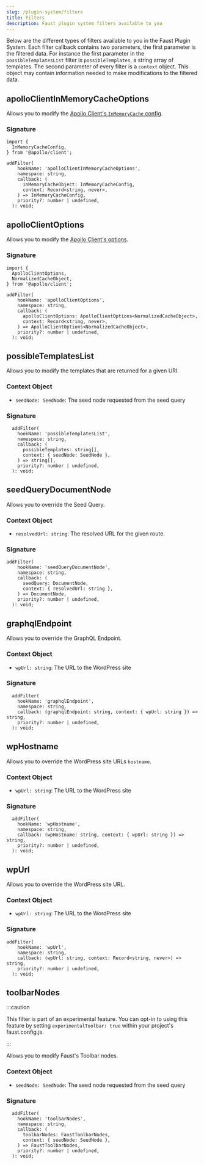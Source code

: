 ```yaml
---
slug: /plugin-system/filters
title: Filters
description: Faust plugin system filters available to you
---
```


Below are the different types of filters available to you in the Faust Plugin System. Each filter callback contains two parameters, the first parameter is the filtered data. For instance the first parameter in the `possibleTemplatesList` filter is `possibleTemplates`, a string array of templates. The second parameter of every filter is a `context` object. This object may contain information needed to make modifications to the filtered data.

## apolloClientInMemoryCacheOptions

Allows you to modify the [Apollo Client's `InMemoryCache` config](https://www.apollographql.com/docs/react/api/cache/InMemoryCache).

### Signature

```tsx
import {
  InMemoryCacheConfig,
} from '@apollo/client';

addFilter(
    hookName: 'apolloClientInMemoryCacheOptions',
    namespace: string,
    callback: (
      inMemoryCacheObject: InMemoryCacheConfig,
      context: Record<string, never>,
    ) => InMemoryCacheConfig,
    priority?: number | undefined,
  ): void;
```

## apolloClientOptions

Allows you to modify the [Apollo Client's options](https://www.apollographql.com/docs/react/api/core/ApolloClient/).

### Signature

```tsx
import {
  ApolloClientOptions,
  NormalizedCacheObject,
} from '@apollo/client';

addFilter(
    hookName: 'apolloClientOptions',
    namespace: string,
    callback: (
      apolloClientOptions: ApolloClientOptions<NormalizedCacheObject>,
      context: Record<string, never>,
    ) => ApolloClientOptions<NormalizedCacheObject>,
    priority?: number | undefined,
  ): void;
```

## possibleTemplatesList

Allows you to modify the templates that are returned for a given URI.

### Context Object

- `seedNode: SeedNode`: The seed node requested from the seed query

### Signature

```tsx
  addFilter(
    hookName: 'possibleTemplatesList',
    namespace: string,
    callback: (
      possibleTemplates: string[],
      context: { seedNode: SeedNode },
    ) => string[],
    priority?: number | undefined,
  ): void;
```

## seedQueryDocumentNode

Allows you to override the Seed Query.

### Context Object

- `resolvedUrl: string`: The resolved URL for the given route.

### Signature

```tsx
addFilter(
    hookName: 'seedQueryDocumentNode',
    namespace: string,
    callback: (
      seedQuery: DocumentNode,
      context: { resolvedUrl: string },
    ) => DocumentNode,
    priority?: number | undefined,
  ): void;
```

## graphqlEndpoint

Allows you to override the GraphQL Endpoint.

### Context Object

- `wpUrl: string`: The URL to the WordPress site

### Signature

```tsx
  addFilter(
    hookName: 'graphqlEndpoint',
    namespace: string,
    callback: (graphqlEndpoint: string, context: { wpUrl: string }) => string,
    priority?: number | undefined,
  ): void;
```

## wpHostname

Allows you to override the WordPress site URLs `hostname`.

### Context Object

- `wpUrl: string`: The URL to the WordPress site

### Signature

```tsx
  addFilter(
    hookName: 'wpHostname',
    namespace: string,
    callback: (wpHostname: string, context: { wpUrl: string }) => string,
    priority?: number | undefined,
  ): void;
```

## wpUrl

Allows you to override the WordPress site URL.

### Context Object

- `wpUrl: string`: The URL to the WordPress site

### Signature

```tsx
addFilter(
    hookName: 'wpUrl',
    namespace: string,
    callback: (wpUrl: string, context: Record<string, never>) => string,
    priority?: number | undefined,
  ): void;
```

## toolbarNodes

:::caution

This filter is part of an experimental feature.
You can opt-in to using this feature by setting `experimentalToolbar: true` within your project's faust.config.js.

:::

Allows you to modify Faust's Toolbar nodes.

### Context Object

- `seedNode: SeedNode`: The seed node requested from the seed query

### Signature

```tsx
  addFilter(
    hookName: 'toolbarNodes',
    namespace: string,
    callback: (
      toolbarNodes: FaustToolbarNodes,
      context: { seedNode: SeedNode },
    ) => FaustToolbarNodes,
    priority?: number | undefined,
  ): void;
```
